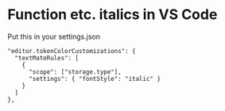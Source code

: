 # Function etc. italics in VS Code

Put this in your settings.json

```
"editor.tokenColorCustomizations": {
  "textMateRules": [
    {
      "scope": ["storage.type"],
      "settings": { "fontStyle": "italic" }
    }
  ]
},
```
